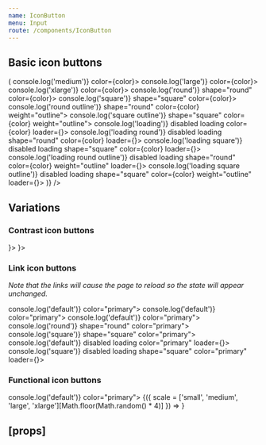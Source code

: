 ```yaml
---
name: IconButton
menu: Input
route: /components/IconButton
---
```



<PageTitle title="IconButton" src="components/Button" />

## Basic icon buttons

<Playground>
  <ThemeWrapper>
    <Looper list={['primary', 'success', 'warning', 'danger', 'neutral', 'neutralAccessible', 'black', 'white']} render={color => (
      <Flex direction="row" alignItems="center" key={color}>
        <Rhythm m={1}>
          <IconButton onClick={() => console.log('medium')} color={color}><BlobbrIcon scale="medium" /></IconButton>
          <IconButton onClick={() => console.log('large')} color={color}><BlobbrIcon scale="large" /></IconButton>
          <IconButton onClick={() => console.log('xlarge')} color={color}><BlobbrIcon scale="xlarge" /></IconButton>
          <IconButton onClick={() => console.log('round')} shape="round" color={color}><BlobbrIcon scale="medium" /></IconButton>
          <IconButton onClick={() => console.log('square')} shape="square" color={color}><BlobbrIcon scale="medium" /></IconButton>
          <IconButton onClick={() => console.log('round outline')} shape="round" color={color} weight="outline"><BlobbrIcon scale="medium" /></IconButton>
          <IconButton onClick={() => console.log('square outline')} shape="square" color={color} weight="outline"><BlobbrIcon scale="medium" /></IconButton>
          <IconButton onClick={() => console.log('loading')} disabled loading color={color} loader={<SpinnerIcon scale="medium" />}><BlobbrIcon scale="xlarge" /></IconButton>
          <IconButton onClick={() => console.log('loading round')} disabled loading shape="round" color={color} loader={<SpinnerIcon scale="medium" />}><BlobbrIcon scale="medium" /></IconButton>
          <IconButton onClick={() => console.log('loading square')} disabled loading shape="square" color={color} loader={<SpinnerIcon scale="medium" />}><BlobbrIcon scale="medium" /></IconButton>
          <IconButton onClick={() => console.log('loading round outline')} disabled loading shape="round" color={color} weight="outline" loader={<SpinnerIcon scale="medium" />}><BlobbrIcon scale="medium" /></IconButton>
          <IconButton onClick={() => console.log('loading square outline')} disabled loading shape="square" color={color} weight="outline" loader={<SpinnerIcon scale="medium" />}><BlobbrIcon scale="medium" /></IconButton>
        </Rhythm>
      </Flex>
    )} />
  </ThemeWrapper>
</Playground>

## Variations

### Contrast icon buttons

<Playground>
  <ThemeWrapper contrast>
    <Flex direction="row" alignItems="center">
      <Rhythm m={1}>
        <IconButton contrast><BlobbrIcon scale="medium" /></IconButton>
        <IconButton contrast><BlobbrIcon scale="large" /></IconButton>
        <IconButton contrast><BlobbrIcon scale="xlarge" /></IconButton>
        <IconButton contrast shape="round"><BlobbrIcon scale="medium" /></IconButton>
        <IconButton contrast shape="square"><BlobbrIcon scale="medium" /></IconButton>
        <IconButton contrast disabled loading loader={<SpinnerIcon scale="medium" />}><BlobbrIcon scale="xlarge" /></IconButton>
        <IconButton contrast disabled loading shape="square" loader={<SpinnerIcon scale="medium" />}><BlobbrIcon scale="medium" /></IconButton>
      </Rhythm>
    </Flex>
  </ThemeWrapper>
</Playground>

### Link icon buttons

*Note that the links will cause the page to reload so the state will appear unchanged.*

<Playground>
  <ThemeWrapper>
    <Flex direction="row" alignItems="center">
      <Rhythm m={1}>
        <IconButton href="#linked" onClick={() => console.log('default')} color="primary"><BlobbrIcon scale="medium" /></IconButton>
        <IconButton href="#linked" onClick={() => console.log('default')} color="primary"><BlobbrIcon scale="large" /></IconButton>
        <IconButton href="#linked" onClick={() => console.log('default')} color="primary"><BlobbrIcon scale="xlarge" /></IconButton>
        <IconButton href="#linked" onClick={() => console.log('round')} shape="round" color="primary"><BlobbrIcon scale="medium" /></IconButton>
        <IconButton href="#linked" onClick={() => console.log('square')} shape="square" color="primary"><BlobbrIcon scale="medium" /></IconButton>
        <IconButton href="#linked" onClick={() => console.log('default')} disabled loading color="primary" loader={<SpinnerIcon scale="medium" />}><BlobbrIcon scale="xlarge" /></IconButton>
        <IconButton href="#linked" onClick={() => console.log('square')} disabled loading shape="square" color="primary" loader={<SpinnerIcon scale="medium" />}><BlobbrIcon scale="medium" /></IconButton>
      </Rhythm>
    </Flex>
  </ThemeWrapper>
</Playground>

### Functional icon buttons

<Playground>
  <ThemeWrapper>
    <IconButton onClick={() => console.log('default')} color="primary">
      {({ scale = ['small', 'medium', 'large', 'xlarge'][Math.floor(Math.random() * 4)] }) => <BlobbrIcon scale={scale} />}
    </IconButton>
  </ThemeWrapper>
</Playground>

## \[props\]

<Props of={IconButton} />
